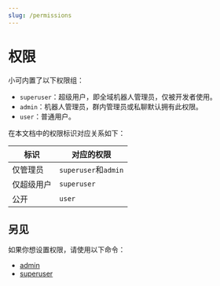 ```yaml
---
slug: /permissions
---
```


# 权限

小可内置了以下权限组：

-   `superuser`：超级用户，即全域机器人管理员，仅被开发者使用。
-   `admin`：机器人管理员，群内管理员或私聊默认拥有此权限。
-   `user`：普通用户。

在本文档中的权限标识对应关系如下：

| 标识       | 对应的权限                |
| -------- | -------------------- |
| 仅管理员     | `superuser`和`admin`  |
| 仅超级用户    | `superuser`          |
| 公开       | `user`               |

## 另见

如果你想设置权限，请使用以下命令：

-   [admin](admin)
-   [superuser](https://bot.teahouse.team/wiki/superuser)
